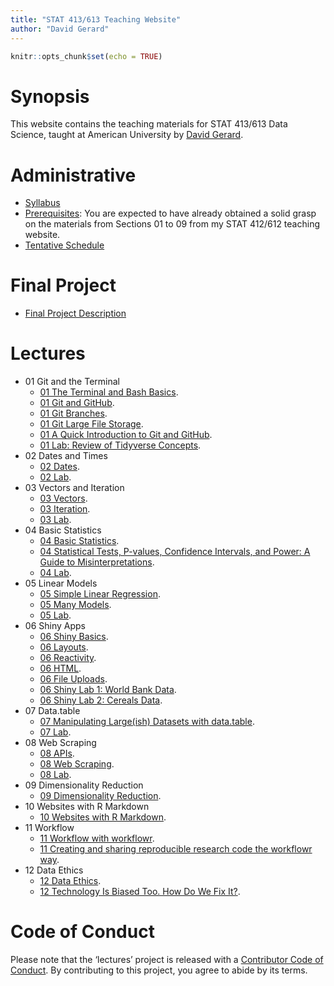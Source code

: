 ```yaml
---
title: "STAT 413/613 Teaching Website"
author: "David Gerard"
---
```


```r
knitr::opts_chunk$set(echo = TRUE)
```

# Synopsis

This website contains the teaching materials for STAT 413/613 Data Science, taught at American 
University by [David Gerard](https://dcgerard.github.io/).

# Administrative

- [Syllabus](./admin/syllabus.html)
- [Prerequisites](https://dcgerard.github.io/stat_412_612/): You are expected
  to have already obtained a solid grasp on the materials from Sections 01 to
  09 from my STAT 412/612 teaching website.
- [Tentative Schedule](./admin/schedule.html)

# Final Project

- [Final Project Description](./final_project/final_project_description.html)

# Lectures

- 01 Git and the Terminal
    - [01 The Terminal and Bash Basics](./01_git/01_basic_bash.html).
    - [01 Git and GitHub](./01_git/01_git_github.html).
    - [01 Git Branches](./01_git/01_git_branch.html).
    - [01 Git Large File Storage](./01_git/01_git_lfs.html).
    - [01 A Quick Introduction to Git and GitHub](https://doi.org/10.1371/journal.pcbi.1004668).
    - [01 Lab: Review of Tidyverse Concepts](https://github.com/data-science-master/lab_01).
- 02 Dates and Times
    - [02 Dates](./02_dates/02_dates.html).
    - [02 Lab](https://github.com/data-science-master/lab_02).
- 03 Vectors and Iteration
    - [03 Vectors](./03_vectors_iterators/03_vectors.html).
    - [03 Iteration](./03_vectors_iterators/03_iterators.html).
    - [03 Lab](https://github.com/data-science-master/lab_03).
- 04 Basic Statistics
    - [04 Basic Statistics](./04_basic_stats/04_basic_stats.html).
    - [04 Statistical Tests, P-values, Confidence Intervals, and Power: A Guide to Misinterpretations](./04_basic_stats/greenland_etal_2016.pdf).
    - [04 Lab](https://github.com/data-science-master/lab_04).
- 05 Linear Models
    - [05 Simple Linear Regression](./05_linear_regression/05_simple_linear_regression.html).
    - [05 Many Models](./05_linear_regression/05_many_models.html).
    - [05 Lab](https://github.com/data-science-master/lab_05).
- 06 Shiny Apps
    - [06 Shiny Basics](./06_shiny/06_basic_shiny.html).
    - [06 Layouts](./06_shiny/06_layouts.html).
    - [06 Reactivity](./06_shiny/06_reactivity.html).
    - [06 HTML](./06_shiny/06_html.html).
    - [06 File Uploads](./06_shiny/06_upload.html).
    - [06 Shiny Lab 1: World Bank Data](https://github.com/data-science-master/lab_06_1).
    - [06 Shiny Lab 2: Cereals Data](https://github.com/data-science-master/lab_06_2).
- 07 Data.table    
    - [07 Manipulating Large(ish) Datasets with data.table](./07_medium_data/07_medium_data.html).
    - [07 Lab](https://github.com/data-science-master/lab_07).
- 08 Web Scraping
    - [08 APIs](./08_web_scraping/08_apis.html).
    - [08 Web Scraping](./08_web_scraping/08_web_scraping.html).
    - [08 Lab](https://github.com/data-science-master/lab_08).
- 09 Dimensionality Reduction
    - [09 Dimensionality Reduction](./09_dimension_reduction/09_dimension_reduction.html).
- 10 Websites with R Markdown
    - [10 Websites with R Markdown](./10_websites/10_websites.html).
- 11 Workflow
    - [11 Workflow with workflowr](./11_workflowr/11_workflowr.html).
    - [11 Creating and sharing reproducible research code the workflowr way](https://doi.org/10.12688/f1000research.20843.1).
- 12 Data Ethics
    - [12 Data Ethics](./12_ethics/12_ethics.html).
    - [12 Technology Is Biased Too. How Do We Fix It?](./12_ethics/data_science_bias.pdf).

# Code of Conduct

Please note that the 'lectures' project is released with a
[Contributor Code of Conduct](CODE_OF_CONDUCT.md).
By contributing to this project, you agree to abide by its terms.
